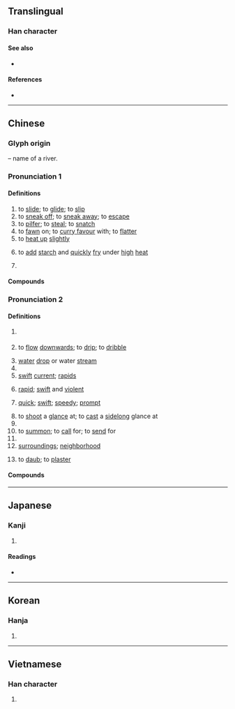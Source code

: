 {{character info/new}}
{{also|霤}}
==Translingual==

===Han character===
{{Han char|rn=85|rad=水|as=10|sn=13|four=37162|canj=EHHW|ids=⿰氵留}}

====See also====
* {{l|mul|滑}}

====References====
* {{Han ref|kx=0639.330|dkj=17943|dj=1046.210|hdz=31703.090|uh=6E9C|ud=28316|bh=B7C8|bd=47048}}

----

==Chinese==
{{zh-forms}}

===Glyph origin===
{{Han etym}}
{{Han compound|水|alt1=氵|t1=water|留|ls=psc|c1=s|c2=p}} – name of a river.

===Pronunciation 1===
{{zh-pron
|m=liū
|c=lau6,lau4,liu1
|mn=liu
|w=1'lieu
|ma=Zh-liu.ogg
|cat=v,suf
}}

====Definitions====
{{zh-hanzi}}

# to [[slide]]; to [[glide]]; to [[slip]]
# to [[sneak off]]; to [[sneak away]]; to [[escape]]
# to [[pilfer]]; to [[steal]]; to [[snatch]]
# to [[fawn]] on; to [[curry favour]] with; to [[flatter]]
# to [[heat up]] [[slightly]]
# {{lb|zh|cooking}} to [[add]] [[starch]] and [[quickly]] [[fry]] under [[high]] [[heat]]
# {{n-g|expressive suffix appended to adjectives, often used in the reduplicated form {{zh-l|*溜溜}}}}

====Compounds====
{{zh-der|急溜|唧溜|中不溜兒|冷眼溜冰|吐溜|光出溜|合溜|尖溜溜|下溜頭|丟溜|刺溜|哧溜|一不溜|光溜溜|溜光|溜圓|溜冰鞋|清潔溜溜|的溜骨碌|溜冰場|打滴溜|溜之乎也|矮巴溜丟|灰不溜丟|溜溜秋秋|滴溜撲|滴溜兒|溜油光|滴溜|溜鬚|溜的|溜鬚拍馬|滾瓜溜圓|溜之大吉|的溜溜|溜溝子|溜號|溜掉|的溜撲碌|溜撒|擠眉溜眼|溜搭|溜溜兒|溜韁|溜脫|溜溜轉|溜眼睛|灰溜溜|明滴溜|溜滑|滴溜溜撲|滴溜溜|滑不嘰溜|溜骨髓|溜門子的|溜邊兒|溜走|溜滑板|溜湫|溜槽|溜刷|溜冰|溜冰團|溜肩膀|烏溜溜|老鯽溜|說溜了嘴|酸巴溜丟|緊溜子裡|花不溜丟|鯽溜|迷溜沒亂|麻溜|老溜|遮溜子|道成溜|酸溜溜|緊溜|馬溜子船|馬溜子|順順溜溜|順口溜|開溜|黑不溜丟|街溜子|骨溜溜|競速溜冰|酸不溜丟|輪式溜冰|飛溜|花式溜冰|緊溜兒的}}

===Pronunciation 2===
{{zh-pron
|m=liù
|c=lau6
|md=léu
|mn=qz,xm,zz:liū
|mc=y
|oc=y
|cat=pn,v,n,a,cls
}}

====Definitions====
{{zh-hanzi}}

# {{zh-div|水}} {{n-g|archaic name for the {{w|Liu River}} in modern-day [[Guangxi]] Province}}
# {{lb|zh|of water or other liquids}} to [[flow]] [[downwards]]; to [[drip]]; to [[dribble]]
# [[water]] [[drop]] or water [[stream]]
# {{zh-alt-form|霤|[[eavesdrop]]; part of the [[eaves]] where [[rainwater]] drips down; eaves [[gutter]]}}
# [[swift]] [[current]]; [[rapids]]
# {{lb|zh|of water}} [[rapid]]; [[swift]] and [[violent]]
# {{lb|zh|of an action}} [[quick]]; [[swift]]; [[speedy]]; [[prompt]]
# to [[shoot]] a [[glance]] at; to [[cast]] a [[sidelong]] glance at
# {{zh-alt-form|遛|to [[stroll]]; to [[saunter]]}}
# to [[summon]]; to [[call]] for; to [[send]] for
# {{zh-classifier|objects arranged in [[line]]s, [[row]]s or [[string]]s|lit=[[string]]; [[row]]}}
# [[surrounding]]s; [[neighborhood]]
# {{lb|zh|dialectal}} to [[daub]]; to [[plaster]]

====Compounds====
{{zh-der|fold=1|一溜兒|一溜|一溜歪斜|一溜風|山溜穿石|一大溜|一溜煙|一溜子|溜兒|放溜|懸溜|摭溜子|溜子|溜達|溜縫兒|溜溜|沒溜兒|隨大溜|簷溜|那溜兒|隨溜兒|這溜兒}}

----

==Japanese==

===Kanji===
{{ja-kanji|grade=|rs=水10}}

# {{defn|lang=ja|sort=水10}}

====Readings====
* {{ja-readings
|goon=る
|kanon=りゅう
|kun=た-まる, たま-る, た-める, したた-る, たまり, ため-}}

----

==Korean==

===Hanja===
{{ko-hanja|hangeul=[[류]]>[[유]]|eumhun=|rv=ryu>yu|mr=ryu>yu|y=lyu>yu}}

# {{defn|lang=ko|sort=水10}}

----

==Vietnamese==

===Han character===
{{vi-hantu|[[lưu]], [[lựu]], [[rượu]]|rs=水10}}

# {{defn|lang=vi|sort=水10}}